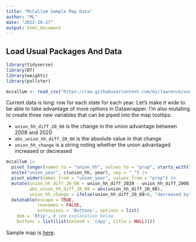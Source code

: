 ```yaml
---
title: "McCallum Sample Map Data"
author: "ML"
date: "2022-10-27"
output: html_document
---
```


## Load Usual Packages And Data

```r
library(tidyverse)
library(DT)
library(weights)
library(pollster)
```

```r
mccallum <- read_csv("https://raw.githubusercontent.com/mjclawrence/soci485_f22/master/data/cces_08_20.csv")
```

Current data is long: row for each state for each year. Let's make it wide to be able to take advantage of more options in Datawrapper. I'm also mutating to create three new variables that can be piped into the map tooltips:

- `union_hh_diff_20_08` is the change in the union advantage between 2008 and 2020
- `abs_union_hh_diff_20_08` is the absolute value in that change
- `union_hh_change` is a string noting whether the union advantaged increased or decreased

```r
mccallum |> 
  pivot_longer(names_to = "union_hh", values_to = "prop", starts_with("union_hh")) |> 
  unite("union_year", c(union_hh, year), sep = "_") |> 
  pivot_wider(names_from = "union_year", values_from = "prop") |> 
  mutate(union_hh_diff_20_08 = union_hh_diff_2020 - union_hh_diff_2008, 
         abs_union_hh_diff_20_08 = abs(union_hh_diff_20_08),
         union_hh_change = ifelse(union_hh_diff_20_08<0, "decreased by", "increased by")) |> 
  datatable(escape = TRUE,
            rownames = FALSE,
            extensions = 'Buttons', options = list(
    dom = 'Btip', # see explanation below
    buttons = list(list(extend = 'copy', title = NULL))))
```


Sample map is [here](https://datawrapper.dwcdn.net/FL6Gl/1/).